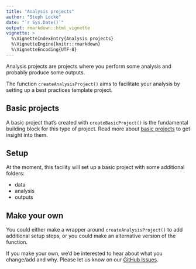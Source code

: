 ```yaml
---
title: "Analysis projects"
author: "Steph Locke"
date: "`r Sys.Date()`"
output: rmarkdown::html_vignette
vignette: >
  %\VignetteIndexEntry{Analysis projects}
  %\VignetteEngine{knitr::rmarkdown}
  %\VignetteEncoding{UTF-8}
---
```


Analysis projects are projects where you perform some analysis and probably produce some outputs. 

The function `createAnalysisProject()` aims to facilitate your analysis by setting up a best practices template project.


## Basic projects
A basic project that's created with `createBasicProject()` is the fundamental building block for this type of project. Read more about [basic projects](BasicProjects.html) to get insight into them.

## Setup
At the moment, this facility will set up a basic project with some additional folders:

- data
- analysis
- outputs

## Make your own
You could either make a wrapper around `createAnalysisProject()` to add additional setup steps, or you could make an alternative version of the function.

If you make your own, we'd be interested to hear about what you change/add and why. Please let us know on our [GitHub Issues](https://github.com/lockedata/pRojects/issues).
